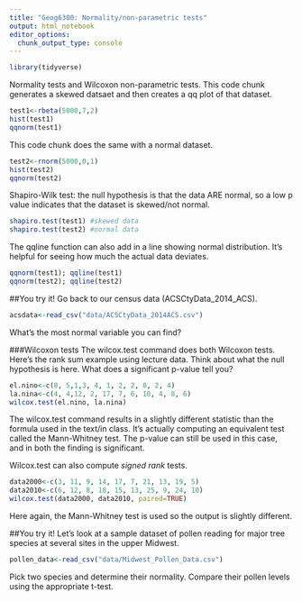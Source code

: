 ```yaml
---
title: "Geog6300: Normality/non-parametric tests"
output: html_notebook
editor_options: 
  chunk_output_type: console
---
```


```r
library(tidyverse)
```


Normality tests and Wilcoxon non-parametric tests. This code chunk generates a skewed datsaet and then creates a qq plot of that dataset.

```r
test1<-rbeta(5000,7,2) 
hist(test1) 
qqnorm(test1) 
```

This code chunk does the same with a normal dataset.

```r
test2<-rnorm(5000,0,1)
hist(test2) 
qqnorm(test2) 
```

Shapiro-Wilk test: the null hypothesis is that the data ARE normal, so a low p value indicates that the dataset is skewed/not normal.
```r
shapiro.test(test1) #skewed data
shapiro.test(test2) #normal data
```

The qqline function can also add in a line showing normal distribution. It's helpful for seeing how much the actual data deviates.

```r
qqnorm(test1); qqline(test1)
qqnorm(test2); qqline(test2)
```

##You try it!
Go back to our census data (ACSCtyData_2014_ACS). 
```r
acsdata<-read_csv("data/ACSCtyData_2014ACS.csv")
```
What's the most normal variable you can find?


###Wilcoxon tests
The wilcox.test command does both Wilcoxon tests. Here's the rank sum example using lecture data. Think about what the null hypothesis is here. What does a significant p-value tell you?
```r
el.nino<-c(0, 5,1,3, 4, 1, 2, 2, 0, 2, 4)
la.nina<-c(4, 4,12, 2, 17, 7, 6, 10, 4, 8, 6)
wilcox.test(el.nino, la.nina)
```

The wilcox.test command results in a slightly different statistic than the formula used in the text/in class. It's actually computing an equivalent test called the Mann-Whitney test. The p-value can still be used in this case, and in both the finding is significant.

Wilcox.test can also compute *signed rank* tests.
```r
data2000<-c(3, 11, 9, 14, 17, 7, 21, 13, 19, 5)
data2010<-c(6, 12, 8, 18, 15, 13, 25, 9, 24, 10)
wilcox.test(data2000, data2010, paired=TRUE)
```
Here again, the Mann-Whitney test is used so the output is slightly different.

##You try it!
Let's look at a sample dataset of pollen reading for major tree species at several sites in the upper Midwest.

```r
pollen_data<-read_csv("data/Midwest_Pollen_Data.csv")
```
Pick two species and determine their normality. Compare their pollen levels using the appropriate t-test.
